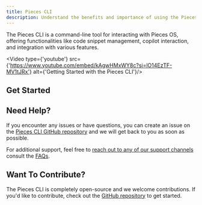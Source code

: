 ```yaml
---
title: Pieces CLI
description: Understand the benefits and importance of using the Pieces CLI, and get started with Quickstart and Commands.
---
```



The Pieces CLI is a command-line tool for interacting with Pieces OS, offering functionalities like code snippet management, copilot interaction, and integration with various features. 

<Video type={'youtube'} src={'https://www.youtube.com/embed/kAgwHMxWY8c?si=lO14EzTF-MV1tJRx'} alt={'Getting Started with the Pieces CLI'}/>

## Get Started

<Grid cols={2}>
  <CardWithCTA title={'Quickstart'} description={'Learn how to set up and start using the Pieces CLI'} href={'/extensions-plugins/cli/quickstart'} />
  <CardWithCTA title={'Commands'} description={'Explore the available cli commands'} href={'/extensions-plugins/cli/commands'} />
</Grid>

## Need Help?

If you encounter any issues or have questions, you can create an issue on the [Pieces CLI GitHub repository](https://github.com/pieces-app/cli-agent/issues) and we will get back to you as soon as possible.

For additional support, feel free to [reach out to any of our support channels](/support) consult the [FAQs](/faq).

## Want To Contribute?

The Pieces CLI is completely open-source and we welcome contributions. If you'd like to contribute, check out the [GitHub repository](https://github.com/pieces-app/cli-agent) to get started.